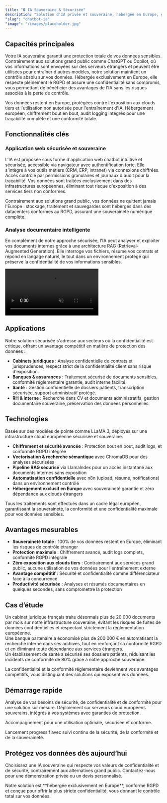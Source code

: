 ```yaml
---
title: "🔒 IA Souveraine & Sécurisée"
description: "Solution d'IA privée et souveraine, hébergée en Europe, garantissant la confidentialité et le respect du RGPD, à l'opposé des services grand public qui exposent vos données."
"slug": "chatbot-ia"
"image": "/images/placeholder.jpg"
---
```


## Capacités principales

Votre IA souveraine garantit une protection totale de vos données sensibles. Contrairement aux solutions grand public comme ChatGPT ou Copilot, où vos informations sont envoyées sur des serveurs étrangers et peuvent être utilisées pour entraîner d'autres modèles, notre solution maintient un contrôle absolu sur vos données. Hébergée exclusivement en Europe, elle respecte pleinement le RGPD et assure une confidentialité sans compromis, vous permettant de bénéficier des avantages de l'IA sans les risques associés à la perte de contrôle.

<CardGroup cols={2}>
  <Card title="Protection des données souveraine" icon="shield">
    Vos données restent en Europe, protégées contre l'exposition aux clouds tiers et l'utilisation non autorisée pour l'entraînement d'IA.
  </Card>
  <Card title="Conformité RGPD garantie" icon="lock">
    Hébergement européen, chiffrement bout en bout, audit logging intégrés pour une traçabilité complète et une conformité totale.
  </Card>
</CardGroup>

## Fonctionnalités clés

### Application web sécurisée et souveraine

L'IA est proposée sous forme d'application web chatbot intuitive et sécurisée, accessible via navigateur avec authentification forte. Elle s'intègre à vos outils métiers (CRM, ERP, intranet) via connexions chiffrées. Accès contrôlé par permissions granulaires et journaux d'audit pour la traçabilité. Vos données sont traitées exclusivement dans des infrastructures européennes, éliminant tout risque d'exposition à des services tiers non conformes.

<Warning>
  Contrairement aux solutions grand public, vos données ne quittent jamais l'Europe : stockage, traitement et sauvegardes sont hébergés dans des datacenters conformes au RGPD, assurant une souveraineté numérique complète.
</Warning>

### Analyse documentaire intelligente

En complément de notre approche sécurisée, l'IA peut analyser et exploiter vos documents internes grâce à une architecture RAG (Retrieval-Augmented Generation). Elle interroge vos fichiers, résume vos contrats et répond en langage naturel, le tout dans un environnement protégé qui préserve la confidentialité de vos informations sensibles.

<video
  autoPlay
  muted
  loop
  playsInline
  className="w-full aspect-video rounded-xl"
  src="https://pub-527a5896fbca4bc49bfa3f31bec50ab5.r2.dev/demo.mp4"
/>

## Applications

Notre solution sécurisée s'adresse aux secteurs où la confidentialité est critique, offrant un avantage compétitif en matière de protection des données :

- **Cabinets juridiques** : Analyse confidentielle de contrats et jurisprudences, respect strict de la confidentialité client sans risque d'exposition.
- **Banques & assurances** : Traitement sécurisé de documents sensibles, conformité réglementaire garantie, audit interne facilité.
- **Santé** : Gestion confidentielle de dossiers patients, transcription sécurisée, support administratif protégé.
- **RH & interne** : Recherche dans CV et documents administratifs, gestion documentaire souveraine, préservation des données personnelles.

## Technologies

Basée sur des modèles de pointe comme LLaMA 3, déployés sur une infrastructure cloud européenne sécurisée et souveraine.

- **Chiffrement et sécurité avancée** : Protection bout en bout, audit logs, et conformité RGPD intégrée
- **Vectorisation & recherche sémantique** avec ChromaDB pour des analyses sécurisées
- **Pipeline RAG sécurisé** via LlamaIndex pour un accès instantané aux documents internes sans exposition
- **Automatisation confidentielle** avec n8n (upload, résumé, notifications) dans un environnement contrôlé
- **Hébergement exclusif en Europe** avec souveraineté garantie et zéro dépendance aux clouds étrangers

<Info>
  Tous les traitements sont effectués dans un cadre légal européen, garantissant la souveraineté, la conformité et une confidentialité maximale pour vos données sensibles.
</Info>

## Avantages mesurables

- **Souveraineté totale** : 100% de vos données restent en Europe, éliminant les risques de contrôle étranger
- **Protection maximale** : Chiffrement avancé, audit logs complets, conformité RGPD intégrale
- **Zéro exposition aux clouds tiers** : Contrairement aux services grand public, aucune utilisation de vos données pour l'entraînement externe
- **Avantage compétitif** : Sécurité et confidentialité comme différenciateur face à la concurrence
- **Productivité sécurisée** : Analyses et résumés documentaires en quelques secondes, sans compromettre la protection

## Cas d’étude

Un cabinet juridique français traite désormais plus de 20 000 documents par mois sur notre infrastructure souveraine, évitant les risques de fuites de données confidentielles et respectant strictement la réglementation européenne.  
Une banque partenaire a économisé plus de 200 000 € en automatisant la recherche interne dans ses archives, tout en renforçant sa conformité RGPD et en éliminant toute dépendance aux services étrangers.  
Un établissement de santé a sécurisé ses dossiers patients, réduisant les incidents de conformité de 80% grâce à notre approche souveraine.

<Check>
  La confidentialité et la conformité réglementaire deviennent vos avantages compétitifs, vous distinguant des solutions qui exposent vos données.
</Check>

## Démarrage rapide

<Steps>
<Step title="Consultation initiale">
  Analyse de vos besoins de sécurité, de confidentialité et de conformité pour une solution sur mesure.
</Step>

<Step title="Configuration technique">
  Déploiement sur serveurs cloud européens souverains, intégrés à vos systèmes avec garanties de protection.
</Step>

<Step title="Formation équipes">Accompagnement pour une utilisation optimale, sécurisée et conforme.</Step>

<Step title="Mise en production">
  Lancement progressif avec suivi continu de la sécurité, de la conformité et de la souveraineté.
</Step>
</Steps>

## Protégez vos données dès aujourd’hui

Choisissez une IA souveraine qui respecte vos valeurs de confidentialité et de sécurité, contrairement aux alternatives grand public. Contactez-nous pour une démonstration privée ou un devis personnalisé.

<Note>
  Notre solution est **hébergée exclusivement en Europe**, conforme RGPD et conçue pour offrir la plus stricte confidentialité, vous donnant le contrôle total sur vos données.
</Note>
